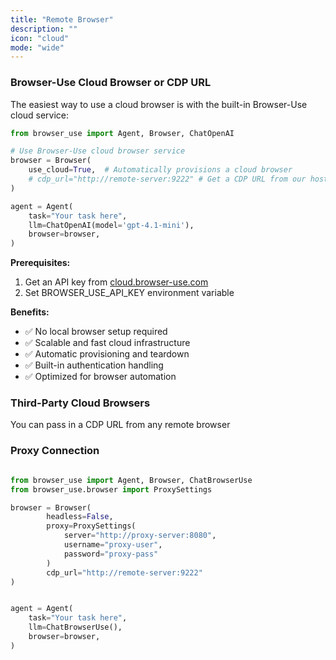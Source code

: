 ```yaml
---
title: "Remote Browser"
description: ""
icon: "cloud"
mode: "wide"
---
```



### Browser-Use Cloud Browser or CDP URL

The easiest way to use a cloud browser is with the built-in Browser-Use cloud service:

```python
from browser_use import Agent, Browser, ChatOpenAI

# Use Browser-Use cloud browser service
browser = Browser(
    use_cloud=True,  # Automatically provisions a cloud browser
    # cdp_url="http://remote-server:9222" # Get a CDP URL from our hosted cloud browsers https://docs.cloud.browser-use.com/concepts/browser
)

agent = Agent(
    task="Your task here",
    llm=ChatOpenAI(model='gpt-4.1-mini'),
    browser=browser,
)
```

**Prerequisites:**
1. Get an API key from [cloud.browser-use.com](https://cloud.browser-use.com/new-api-key)
2. Set BROWSER_USE_API_KEY environment variable

**Benefits:**
- ✅ No local browser setup required
- ✅ Scalable and fast cloud infrastructure
- ✅ Automatic provisioning and teardown
- ✅ Built-in authentication handling
- ✅ Optimized for browser automation

### Third-Party Cloud Browsers
You can pass in a CDP URL from any remote browser


### Proxy Connection

```python

from browser_use import Agent, Browser, ChatBrowserUse
from browser_use.browser import ProxySettings

browser = Browser(
        headless=False,
        proxy=ProxySettings(
            server="http://proxy-server:8080",
            username="proxy-user",
            password="proxy-pass"
        )
        cdp_url="http://remote-server:9222"
)


agent = Agent(
    task="Your task here",
    llm=ChatBrowserUse(),
    browser=browser,
)
```
